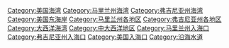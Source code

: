 [[Category:美国海湾|Category:美国海湾]]
[[Category:马里兰州海湾|Category:马里兰州海湾]]
[[Category:弗吉尼亚州海湾|Category:弗吉尼亚州海湾]]
[[Category:美国东海岸|Category:美国东海岸]]
[[Category:马里兰州各地区|Category:马里兰州各地区]]
[[Category:弗吉尼亚州各地区|Category:弗吉尼亚州各地区]]
[[Category:大西洋海湾|Category:大西洋海湾]]
[[Category:中大西洋地区|Category:中大西洋地区]]
[[Category:马里兰州入海口|Category:马里兰州入海口]]
[[Category:弗吉尼亚州入海口|Category:弗吉尼亚州入海口]]
[[Category:美国入海口|Category:美国入海口]]
[[Category:沿海水道|Category:沿海水道]]